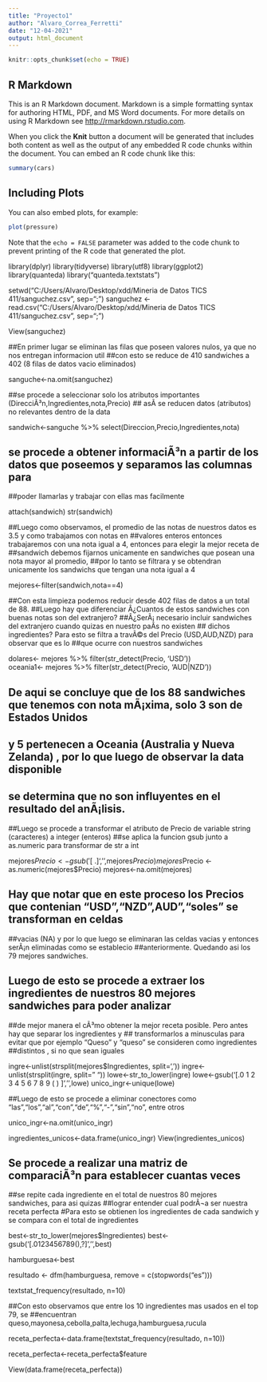 ---
title: "Proyecto1"
author: "Alvaro_Correa_Ferretti"
date: "12-04-2021"
output: html_document
---

```{r setup, include=FALSE}
knitr::opts_chunk$set(echo = TRUE)
```

## R Markdown

This is an R Markdown document. Markdown is a simple formatting syntax for authoring HTML, PDF, and MS Word documents. For more details on using R Markdown see <http://rmarkdown.rstudio.com>.

When you click the **Knit** button a document will be generated that includes both content as well as the output of any embedded R code chunks within the document. You can embed an R code chunk like this:

```{r cars}
summary(cars)
```

## Including Plots

You can also embed plots, for example:

```{r pressure, echo=FALSE}
plot(pressure)
```

Note that the `echo = FALSE` parameter was added to the code chunk to prevent printing of the R code that generated the plot.

library(dplyr)
library(tidyverse)
library(utf8)
library(ggplot2)
library(quanteda)
library("quanteda.textstats")


setwd("C:/Users/Alvaro/Desktop/xdd/Mineria de Datos TICS 411/sanguchez.csv", sep=";")
sanguchez <- read.csv("C:/Users/Alvaro/Desktop/xdd/Mineria de Datos TICS 411/sanguchez.csv", sep=";")

View(sanguchez)



##En primer lugar se eliminan las filas que poseen valores nulos, ya que no nos entregan informacion util
##con esto se reduce de 410 sandwiches a 402 (8 filas de datos vacio eliminados)

sanguche<-na.omit(sanguchez)

##se procede a seleccionar solo los atributos importantes (DirecciÃ³n,Ingredientes,nota,Precio)
## asÃ­ se reducen datos (atributos) no relevantes dentro de la data

sandwich<-sanguche %>% select(Direccion,Precio,Ingredientes,nota)

## se procede a obtener informaciÃ³n a partir de los datos que poseemos y separamos las columnas para
##poder llamarlas y trabajar con ellas mas facilmente

attach(sandwich)
str(sandwich)


##Luego como observamos, el promedio de las notas de nuestros datos es 3.5 y como trabajamos con notas en
##valores enteros entonces trabajaremos con una nota igual a 4, entonces para elegir la mejor receta de 
##sandwich debemos fijarnos unicamente en sandwiches que posean una nota mayor al promedio, 
##por lo tanto se filtrara y se obtendran unicamente los sandwichs que tengan una nota igual a 4

mejores<-filter(sandwich,nota==4)

##Con esta limpieza podemos reducir desde 402 filas de datos a un total de 88.
##Luego hay que diferenciar Â¿Cuantos de estos sandwiches con buenas notas son del extranjero?
##Â¿SerÃ¡ necesario incluir sandwiches del extranjero cuando quizas en nuestro paÃ­s no existen
## dichos ingredientes? Para esto se filtra a travÃ©s del Precio (USD,AUD,NZD) para observar que es lo
##que ocurre con nuestros sandwiches

dolares<- mejores %>% filter(str_detect(Precio, 'USD'))                    
oceania1<- mejores %>% filter(str_detect(Precio, 'AUD|NZD'))

## De aqui se concluye que de los 88 sandwiches que tenemos con nota mÃ¡xima, solo 3 son de Estados Unidos
## y 5 pertenecen a Oceania (Australia y Nueva Zelanda) , por lo que luego de observar la data disponible
## se determina que no son influyentes en el resultado del anÃ¡lisis.


##Luego se procede a transformar el atributo de Precio de variable string (caracteres) a integer (enteros)
##se aplica la funcion gsub junto a as.numeric para transformar de str a int


mejores$Precio <- gsub('[$ .]','',mejores$Precio)
mejores$Precio <- as.numeric(mejores$Precio)
mejores<-na.omit(mejores)

## Hay que notar que en este proceso los Precios que contenian "USD","NZD",AUD","soles" se transforman en celdas
##vacias (NA) y por lo que luego se eliminaran las celdas vacias y entonces serÃ¡n eliminadas como se establecio
##anteriormente. Quedando asi los 79 mejores sandwiches. 




## Luego de esto se procede a extraer los ingredientes de nuestros 80 mejores sandwiches para poder analizar
##de mejor manera el cÃ³mo obtener la mejor receta posible. Pero antes hay que separar los ingredientes y
## transformarlos a minusculas para evitar que por ejemplo "Queso" y "queso" se consideren como ingredientes
##distintos , si no que sean iguales



ingre<-unlist(strsplit(mejores$Ingredientes, split=','))
ingre<-unlist(strsplit(ingre, split=" "))
lowe<-str_to_lower(ingre)
lowe<-gsub('[.0 1 2 3 4 5 6 7 8 9 ( ) ]','',lowe)
unico_ingr<-unique(lowe)


##Luego de esto se procede a eliminar conectores como "las","los","al","con","de","%","-","sin","no", entre otros


unico_ingr<-na.omit(unico_ingr)

ingredientes_unicos<-data.frame(unico_ingr)
View(ingredientes_unicos)

## Se procede a realizar una matriz de comparaciÃ³n para establecer cuantas veces
##se repite cada ingrediente en el total de nuestros 80 mejores sandwiches, para asi quizas
##lograr entender cual podrÃ¬a ser nuestra receta perfecta
#Para esto se obtienen los ingredientes de cada sandwich y se compara con el total de ingredientes

best<-str_to_lower(mejores$Ingredientes)
best<-gsub('[.0123456789(),?]','',best)

hamburguesa<-best

resultado <- dfm(hamburguesa, remove = c(stopwords("es")))

textstat_frequency(resultado, n=10)

##Con esto observamos que entre los 10 ingredientes mas usados en el top 79, se 
##encuentran queso,mayonesa,cebolla,palta,lechuga,hamburguesa,rucula

receta_perfecta<-data.frame(textstat_frequency(resultado, n=10))

receta_perfecta<-receta_perfecta$feature


View(data.frame(receta_perfecta))    
